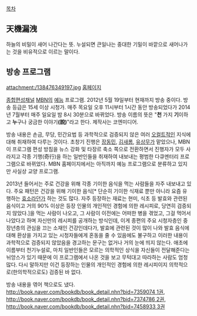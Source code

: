 [[목차]]
== 天機漏洩 ==
하늘의 비밀이 새어 나간다는 뜻. 누설되면 큰일나는 중대한 기밀이 바깥으로 새어나가는 것을 비유적으로 이르는 말이다.

== 방송 프로그램 ==
attachment:/138476349197.jpg
[http://www.mbn.co.kr/pages/vod/programMain.php?progCode=577 홈페이지]

[[종합편성채널]] [[MBN]]의 [[예능]] 프로그램. 2012년 5월 19일부터 현재까지 방송 중이다. 방송 등급은 15세 이상 시청가. 매주 목요일 오후 11시부터 1시간 동안 방송되었다가 2014년 7월부터 매주 일요일 밤 8시 30분으로 바뀌었다. 방송 이름의 뜻은 "'''천''' 가지 '''기'''이하고 '''누'''구나 궁금한 이야기'''(說)'''"라고 한다. 제작사는 코엔미디어.

방송 내용은 손금, 무당, 민간요법 등 과학적으로 검증되지 않은 여러 [[오컬트]]적인 지식에 대해 취재하여 다루는 것이다. 초창기 진행은 [[장동민]], [[김새롬]], [[유상무]]가 맡았으나, MBN이 프로그램 편성 방침을 뉴스 강화 및 타장르 축소 쪽으로 전환하면서 진행자가 모두 사라지고 각종 기행(奇行)을 하는 일반인들을 취재하여 내보내는 평범한 다큐멘터리 프로그램으로 바뀌었다. MBN 홈페이지에서는 아직까지 예능 프로그램으로 분류하고 있지만 사실상 교양 프로그램.

2013년 들어서는 주로 건강을 위해 각종 기이한 음식을 먹는 사람들을 자주 내보내고 있다. 주요 패턴은 건강을 위해 기이한 음식[* 단순히 기이한 식재료 뿐만 아니라 요즘 유행하는 [[효소]]라던가 하는 것도 많다. 자주 등장하는 재료는 현미, 식초 등 발효와 관련된 음식이고 거의 90% 이상은 등장 인물의 개인적인 경험에 의한 레시피로, 당연히 검증되지 않았다.]을 먹는 사람이 나오고, 그 사람이 이전에는 어떠한 병을 겪었고, 그걸 먹어서 나았다고 하며 자신만의 레시피를 공개하는 방식인데, 이게 종편의 주요 시청자층인 중장년층의 관심을 끄는 소재인 건강인데다가, 발효에 관련된 것이 많이 나와 발효 음식에 대해 환상을 가지고 있는 시청자들에게 혼동을 줄 수 있음에도 불구하고 이러한 내용이 과학적으로 검증되지 않았음을 경고하는 문구는 없거나 거의 눈에 띄지 않는다. 애초에 이름부터 천기누설로, 마치 일반인들은 모르는 의학적인 상식을 자신들이 전달해준다는 뉘앙스가 있기 때문에 이 프로그램에서 나온 것을 보고 무턱대고 따라하는 사람도 엄청 많다. 다시 말하지만 이건 등장하는 인물의 개인적인 경험에 의한 레시피이지 의학적으로(한의학적으로도) 검증된 바 없다. 

방송 내용을 엮어 책으로도 냈다. [[http://book.naver.com/bookdb/book_detail.nhn?bid=7359074 1권]], [[http://book.naver.com/bookdb/book_detail.nhn?bid=7374786 2권]], [[http://book.naver.com/bookdb/book_detail.nhn?bid=7458933 3권]]
